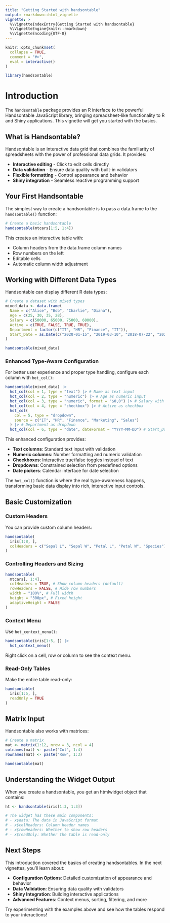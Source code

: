 ```yaml
---
title: "Getting Started with handsontable"
output: rmarkdown::html_vignette
vignette: >
  %\VignetteIndexEntry{Getting Started with handsontable}
  %\VignetteEngine{knitr::rmarkdown}
  %\VignetteEncoding{UTF-8}
---
```


```r
knitr::opts_chunk$set(
  collapse = TRUE,
  comment = "#>",
  eval = interactive()
)
```

```r
library(handsontable)
```

# Introduction

The `handsontable` package provides an R interface to the powerful Handsontable 
JavaScript library, bringing spreadsheet-like functionality to R and Shiny 
applications. This vignette will get you started with the basics.

## What is Handsontable?

Handsontable is an interactive data grid that combines the familiarity of 
spreadsheets with the power of professional data grids. It provides:

- **Interactive editing** - Click to edit cells directly
- **Data validation** - Ensure data quality with built-in validators
- **Flexible formatting** - Control appearance and behavior
- **Shiny integration** - Seamless reactive programming support

## Your First Handsontable

The simplest way to create a handsontable is to pass a data.frame to the 
`handsontable()` function:

```r
# Create a basic handsontable
handsontable(mtcars[1:5, 1:4])
```

This creates an interactive table with:

- Column headers from the data.frame column names
- Row numbers on the left
- Editable cells
- Automatic column width adjustment

## Working with Different Data Types

Handsontable can display different R data types:

```r
# Create a dataset with mixed types
mixed_data <- data.frame(
  Name = c("Alice", "Bob", "Charlie", "Diana"),
  Age = c(25, 30, 35, 28),
  Salary = c(50000, 65000, 75000, 60000),
  Active = c(TRUE, FALSE, TRUE, TRUE),
  Department = factor(c("IT", "HR", "Finance", "IT")),
  Start_Date = as.Date(c("2020-01-15", "2019-03-10", "2018-07-22", "2021-02-01"))
)

handsontable(mixed_data)
```

### Enhanced Type-Aware Configuration

For better user experience and proper type handling, configure each column with `hot_col()`:

```r
handsontable(mixed_data) |>
  hot_col(col = 1, type = "text") |> # Name as text input
  hot_col(col = 2, type = "numeric") |> # Age as numeric input
  hot_col(col = 3, type = "numeric", format = "$0,0") |> # Salary with currency format
  hot_col(col = 4, type = "checkbox") |> # Active as checkbox
  hot_col(
    col = 5, type = "dropdown",
    source = c("IT", "HR", "Finance", "Marketing", "Sales")
  ) |> # Department as dropdown
  hot_col(col = 6, type = "date", dateFormat = "YYYY-MM-DD") # Start_Date as date picker
```

This enhanced configuration provides:

- **Text columns**: Standard text input with validation
- **Numeric columns**: Number formatting and numeric validation
- **Checkboxes**: Interactive true/false toggles instead of text
- **Dropdowns**: Constrained selection from predefined options
- **Date pickers**: Calendar interface for date selection

The `hot_col()` function is where the real type-awareness happens, transforming basic data display into rich, interactive input controls.

## Basic Customization

### Custom Headers

You can provide custom column headers:

```r
handsontable(
  iris[1:8, ],
  colHeaders = c("Sepal L", "Sepal W", "Petal L", "Petal W", "Species")
)
```

### Controlling Headers and Sizing

```r
handsontable(
  mtcars[, 1:4],
  colHeaders = TRUE, # Show column headers (default)
  rowHeaders = FALSE, # Hide row numbers
  width = "100%", # Full width
  height = "300px", # Fixed height
  adaptiveHeight = FALSE
)
```

### Context Menu

Use `hot_context_menu()`:

```r
handsontable(iris[1:5, ]) |>
  hot_context_menu()
```

Right click on a cell, row or column to see the context menu.

### Read-Only Tables

Make the entire table read-only:

```r
handsontable(
  iris[1:5, ],
  readOnly = TRUE
)
```

## Matrix Input

Handsontable also works with matrices:

```r
# Create a matrix
mat <- matrix(1:12, nrow = 3, ncol = 4)
colnames(mat) <- paste("Col", 1:4)
rownames(mat) <- paste("Row", 1:3)

handsontable(mat)
```

## Understanding the Widget Output

When you create a handsontable, you get an htmlwidget object that contains:

```r
ht <- handsontable(iris[1:3, 1:3])

# The widget has these main components:
# - x$data: The data in JavaScript format
# - x$colHeaders: Column header names
# - x$rowHeaders: Whether to show row headers
# - x$readOnly: Whether the table is read-only
```

## Next Steps

This introduction covered the basics of creating handsontables. In the next 
vignettes, you'll learn about:

- **Configuration Options**: Detailed customization of appearance and behavior
- **Data Validation**: Ensuring data quality with validators
- **Shiny Integration**: Building interactive applications
- **Advanced Features**: Context menus, sorting, filtering, and more

Try experimenting with the examples above and see how the tables respond to 
your interactions!
